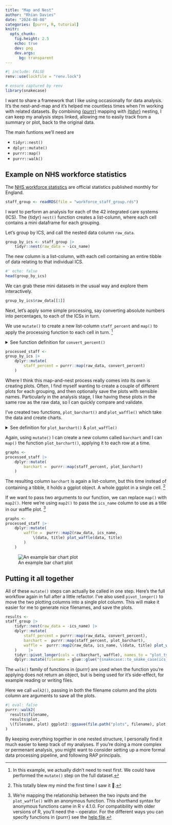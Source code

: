 ```yaml
---
title: "Map and Nest"
author: "Rhian Davies"
date: "2024-08-08"
categories: [purrr, R, tutorial]
knitr:
  opts_chunk:
    fig.height: 2.5
    echo: true
    dev: png
    dev.args:
      bg: transparent
---
```


```r
#| include: FALSE
renv::use(lockfile = "renv.lock")

# ensure captured by renv
library(snakecase)
```

I want to share a framework that I like using occasionally for data analysis. It's the nest-and-map and it's helped me countless times when I'm working with related datasets. By combining [{purrr}](https://purrr.tidyverse.org/) mapping with [{tidyr}](https://tidyr.tidyverse.org/) nesting, I can keep my analysis steps linked, allowing me to easily track from a summary or plot, back to the original data.

The main funtions we'll need are 

- `tidyr::nest()`
- `dplyr::mutate()`
- `purrr::map()`
- `purrr::walk()`

## Example on NHS workforce statistics 

The [NHS workforce statistics](https://digital.nhs.uk/data-and-information/publications/statistical/nhs-workforce-statistics) are official statistics published monthly for England.

```r
staff_group <- readRDS(file = "workforce_staff_group.rds")
```

I want to perform an analysis for each of the 42 integrated care systems (ICS). The {tidyr} `nest()` function creates a list-column, where each cell contains a mini dataframe for each grouping.

Let's group by ICS, and call the nested data column `raw_data`.
```r
group_by_ics <- staff_group |>
    tidyr::nest(raw_data = -ics_name)
```

The new column is a list-column, with each cell containing an entire tibble of data relating to that individual ICS.

```r
#' echo: false
head(group_by_ics)
```

We can grab these mini datasets in the usual way and explore them interactively.

```r
group_by_ics$raw_data[[1]]
```

Next, let's apply some simple processing, say converting absolute numbers into percentages, to each of the ICSs in turn.

 We use `mutate()` to create a new list-column `staff_percent` and `map()` to apply the processing function to each cell in turn. ^[In this example, we actually didn't need to nest first. We could have performed the `mutate()` step on the full dataset.]

<details>
<summary>See function definition for `convert_percent()`</summary> 

```r
#' Convert percent
#' @param raw_staff Tibble containing organisation_name, total and a number of staff categories
#' @return Tibble like raw_staff but with staff categories represented as percentages rather than absolute numbers
convert_percent <- function(staff){
    staff |>
    dplyr::mutate(dplyr::across(.cols = -c(organisation_name, total),
                  .fns =  \(x)x/total)) |>
    dplyr::rename("Doctors" = "hchs_doctors",
                  "Nurses" = "nurses_health_visitors",
                  "Ambulance staff" = "ambulance_staff",
                  "Midwives" = "midwives")
}
```
</details>

```r
processed_staff <-
group_by_ics |>
    dplyr::mutate(
        staff_percent = purrr::map(raw_data, convert_percent)
    )
```



Where I think this map-and-nest process really comes into its own is creating plots. Often, I find myself wanting to create a couple of different plots for each grouping, and then optionally save the plots with sensible names. Particularly in the analysis stage, I like having these plots in the same row as the raw data, so I can quickly compare and validate.

I've created two functions, `plot_barchart()` and `plot_waffle()` which take the data and create charts.

<details>
<summary>See definition for `plot_barchart()` & `plot_waffle()`</summary> 
```r
#' Plot barchart
#' Makes a bar chart of staff perentages by organisation
#' @param df tibble of staff data in percent format
plot_barchart <- function(df) {
  df |>
    dplyr::filter(organisation_name != "Total") |>
    dplyr::select(-total) |>
    tidyr::pivot_longer(cols = -c(organisation_name), names_to = "job", values_to = "percent") |>
    ggplot2::ggplot(ggplot2::aes(x = percent, y = organisation_name, fill = job)) +
    ggplot2::geom_col(position = "dodge") + 
    ggplot2::scale_x_continuous(labels = scales::percent_format(scale = 100)) +
    ggplot2::labs(x = "", y = "") +
    StrategyUnitTheme::scale_fill_su() + 
    ggplot2::theme_minimal() + 
    ggplot2::theme(legend.title = ggplot2::element_blank())
}

#' Plot waffle
#' Makes a waffle chart to visualise staff breakdown at an ICS level
#' @param raw_staff count data of staff
#' @param title Title for the graphic
plot_waffle <- function(raw_staff, title) {
waffle_data <-
raw_staff |>
    dplyr::filter(organisation_name == "Total") |>
    dplyr::select(-total, -organisation_name) |>
    tidyr::pivot_longer(cols = dplyr::everything(), names_to = "names", values_to = "vals") |>
    dplyr::mutate(vals = round(vals / 100))

ggplot2::ggplot(waffle_data, ggplot2::aes(fill = names, values = vals)) +
  waffle::geom_waffle(n_rows = 8, size = 0.33, colour = "white") +
  ggplot2::coord_equal() +
  ggplot2::theme_void() + 
  ggplot2::theme(legend.title = ggplot2::element_blank()) +
  ggplot2::ggtitle(title)
}
```


</details>

 Again, using `mutate()` I can create a new column called `barchart` and I can `map()` the function `plot_barchart()`, applying it to each row at a time.

```r
graphs <-
processed_staff |>
    dplyr::mutate(
        barchart =  purrr::map(staff_percent, plot_barchart)
    ) 
```

The resulting column `barchart` is again a list-column, but this time instead of containing a tibble, it holds a ggplot object. A whole ggplot in a single cell. ^[This totally blew my mind the first time I saw it 🤯.]

If we want to pass two arguments to our function, we can replace `map()` with `map2()`. Here we're using `map2()` to pass the `ics_name` column to use as a title in our waffle plot. ^[We're mapping the relationship between the two inputs and the `plot_waffle()` with an anonymous function. This shorthand syntax for anonymous functions came in R v 4.1.0. For compatibility with older versions of R, you'll need the `~` operator. For the different ways you can specify functions in {purrr} see the [help file](https://purrr.tidyverse.org/reference/map.html).]

```r
graphs <-
processed_staff |>
    dplyr::mutate(
        waffle =  purrr::map2(raw_data, ics_name, 
            \(data, title) plot_waffle(data, title)
        )
    ) 
```

![An example bar chart plot](example_bar_chart.png)

## Putting it all together

All of these `mutate()` steps can actually be called in one step. Here's the full workflow again in full after a little refactor.
I've also used `pivot_longer()` to move the two plotting columns into a single plot column. This will make it easier for me to generate nice filenames, and save the plots.

```r
results <-
staff_group |>
    tidyr::nest(raw_data = -ics_name) |>
    dplyr::mutate(
        staff_percent = purrr::map(raw_data, convert_percent),
        barchart =  purrr::map(staff_percent, plot_barchart),
        waffle =  purrr::map2(raw_data, ics_name, \(data, title) plot_waffle(data, title)) 
    )     |>
    tidyr::pivot_longer(cols = c(barchart, waffle), names_to = "plot_type", values_to = "plot") |>
    dplyr::mutate(filename = glue::glue("{snakecase::to_snake_case(ics_name)}_{plot_type}.png"))
```

The `walk()` family of functions in {purrr} are used when the function you're applying does not return an object, but is being used for it's side-effect, for example reading or writing files.

Here we call `walk2()`, passing in both the filename column and the plots column are arguments to save all the plots.

```r
#| eval: false
purrr::walk2(
  results$filename,
  results$plot,
  \(filename, plot) ggplot2::ggsave(file.path("plots", filename), plot, width = 10, height = 6)
)
```

By keeping everything together in one nested structure, I personally find it much easier to keep track of my analyses.
If you're doing a more complex or permenant analysis, you might want to consider setting up a more formal data processing pipeline, and following RAP principals. 

